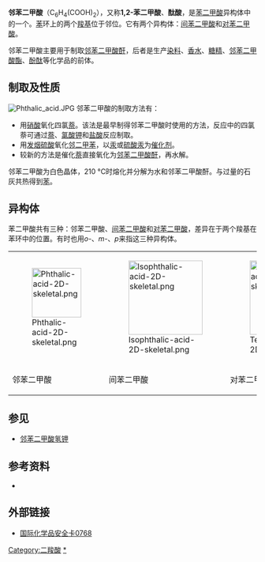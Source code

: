 {{NoteTA|G1=Chemistry}}
{{Chembox
| Name = 邻苯二甲酸
| ImageFile = Phthalic-acid-2D-skeletal.png
| ImageSize = 150px
| ImageName = 邻苯二甲酸
| ImageFileL1 = Phthalic acid-3d.png
| ImageFileR1 =Phthalic-acid-3D-balls.png
| OtherNames = 1,2-苯二甲酸、酞酸
| Section1 = {{Chembox Identifiers
| CASNo = 88-99-3
| CASNo_Ref = {{cascite|correct|CAS}}
|  SMILES  =  C1=CC=C(C(=C1)<br />C(=O)O)C(=O)O
|  EINECS  =  201-873-2
  |  ChemSpiderID_Ref  = {{chemspidercite|changed|chemspider}}|  ChemSpiderID  =  992
|  InChI  =  1/C8H6O4/c9-7(10)5-3-1-2-4-6(5)8(11)12/h1-4H,(H,9,10)(H,11,12)
|  InChIKey  =  XNGIFLGASWRNHJ-UHFFFAOYAX
|  StdInChI_Ref  = {{stdinchicite|changed|chemspider}}|  StdInChI  =  1S/C8H6O4/c9-7(10)5-3-1-2-4-6(5)8(11)12/h1-4H,(H,9,10)(H,11,12)
|  StdInChIKey_Ref  = {{stdinchicite|changed|chemspider}}|  StdInChIKey  =  XNGIFLGASWRNHJ-UHFFFAOYSA-N
|  PubChem  =  1017
|  ChEBI_Ref  = {{ebicite|changed|EBI}}|  ChEBI  =  29069
  
}}
| Section2 = {{Chembox Properties
| Formula = C<sub>6</sub>H<sub>4</sub>(COOH)<sub>2</sub>
| MolarMass = 166.14
| Appearance = 白色固体
| Density = 1.593 g/cm<sup>3</sup> (固)
| Solubility = 6.0 g/L
| MeltingPt = 210 °C 分解
  }}
| Section7 = {{Chembox Hazards
| EUClass =
| NFPA-H = 2
| NFPA-F = 0
| NFPA-R = 0
  }}
| Section8 = {{Chembox Related
| Function = [[羧酸|羧酸]]
| OtherFunctn = [[间苯二甲酸|间苯二甲酸]]、[[对苯二甲酸|对苯二甲酸]]
| OtherCpds = [[邻苯二甲酸酐|邻苯二甲酸酐]]<br />[[邻苯二甲酰亚胺|邻苯二甲酰亚胺]]<br />[[邻苯二甲酰肼|邻苯二甲酰肼]]<br />[[邻苯二甲酰氯|邻苯二甲酰氯]]<br />[[间苯二甲醛|间苯二甲醛]]
  }}
}}

'''邻苯二甲酸'''（C<sub>6</sub>H<sub>4</sub>(COOH)<sub>2</sub>），又称'''1,2-苯二甲酸'''、'''酞酸'''，是[[苯二甲酸|苯二甲酸]]异构体中的一个。[[苯|苯]]环上的两个[[羧基|羧基]]位于邻位。它有两个异构体：[[间苯二甲酸|间苯二甲酸]]和[[对苯二甲酸|对苯二甲酸]]。

邻苯二甲酸主要用于制取[[邻苯二甲酸酐|邻苯二甲酸酐]]，后者是生产[[染料|染料]]、[[香水|香水]]、[[糖精|糖精]]、[[邻苯二甲酸酯|邻苯二甲酸酯]]、[[酚酞|酚酞]]等化学品的前体。

== 制取及性质 ==

[[File:Phthalic_acid.JPG|thumb]]
邻苯二甲酸的制取方法有：

* 用[[硝酸|硝酸]]氧化四氯[[萘|萘]]。该法是最早制得邻苯二甲酸时使用的方法，反应中的四氯萘可通过[[萘|萘]]、[[氯酸钾|氯酸钾]]和[[盐酸|盐酸]]反应制取。
* 用[[发烟硫酸|发烟硫酸]]氧化[[邻二甲苯|邻二甲苯]]，以[[汞|汞]]或[[硫酸汞|硫酸汞]]为[[催化剂|催化剂]]。
* 较新的方法是催化[[萘|萘]]直接氧化为[[邻苯二甲酸酐|邻苯二甲酸酐]]，再水解。

邻苯二甲酸为白色晶体，210 °C时熔化并分解为水和邻苯二甲酸酐。与过量的石灰共热得到[[苯|苯]]。

== 异构体 ==

苯二甲酸共有三种：邻苯二甲酸、[[间苯二甲酸|间苯二甲酸]]和[[对苯二甲酸|对苯二甲酸]]，差异在于两个羧基在苯环中的位置。有时也用''o''-、''m''-、''p''来指这三种异构体。

{| align="center" class="wikitable"
| [[File:Phthalic-acid-2D-skeletal.png|100px]]
| [[File:Isophthalic-acid-2D-skeletal.png|150px]]
| [[File:Terephthalic-acid-2D-skeletal.png|150px]]
|-
| 邻苯二甲酸
| 间苯二甲酸
| 对苯二甲酸
|}

== 参见 ==

* [[邻苯二甲酸氢钾|邻苯二甲酸氢钾]]

== 参考资料 ==

* {{1911}}

== 外部链接 ==

* [http://www.ilo.org/public/english/protection/safework/cis/products/icsc/dtasht/_icsc07/icsc0768.htm 国际化学品安全卡0768] {{Wayback|url=http://www.ilo.org/public/english/protection/safework/cis/products/icsc/dtasht/_icsc07/icsc0768.htm |date=20080624123716 }}

{{苯}}

{{Authority control}}
[[Category:二羧酸|Category:二羧酸]]
[[Category:邻苯二甲酸衍生物|*]]